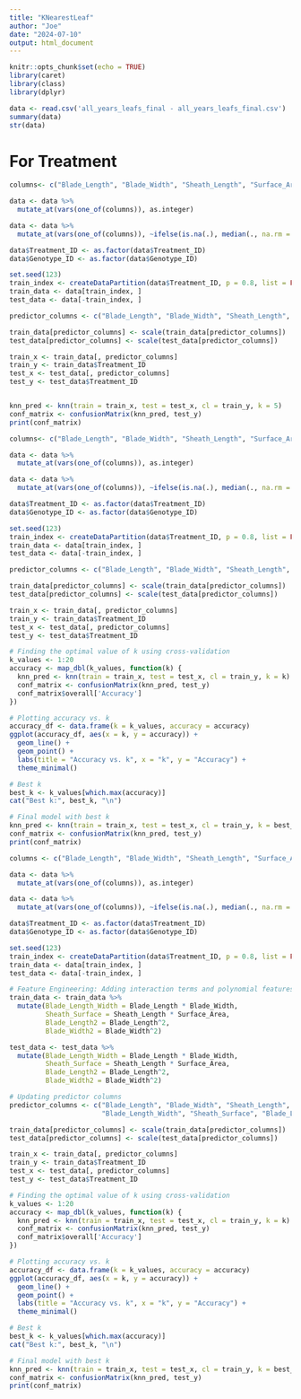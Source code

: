 ```yaml
---
title: "KNearestLeaf"
author: "Joe"
date: "2024-07-10"
output: html_document
---
```


```r
knitr::opts_chunk$set(echo = TRUE)
library(caret)
library(class)
library(dplyr)
```

```r
data <- read.csv('all_years_leafs_final - all_years_leafs_final.csv')
summary(data)
str(data)
```

# For Treatment
```r
columns<- c("Blade_Length", "Blade_Width", "Sheath_Length", "Surface_Area", "Leaf_No")

data <- data %>%
  mutate_at(vars(one_of(columns)), as.integer)

data <- data %>%
  mutate_at(vars(one_of(columns)), ~ifelse(is.na(.), median(., na.rm = TRUE), .))

data$Treatment_ID <- as.factor(data$Treatment_ID)
data$Genotype_ID <- as.factor(data$Genotype_ID)

set.seed(123)
train_index <- createDataPartition(data$Treatment_ID, p = 0.8, list = FALSE)
train_data <- data[train_index, ]
test_data <- data[-train_index, ]

predictor_columns <- c("Blade_Length", "Blade_Width", "Sheath_Length", "Surface_Area", "Leaf_No")

train_data[predictor_columns] <- scale(train_data[predictor_columns])
test_data[predictor_columns] <- scale(test_data[predictor_columns])

train_x <- train_data[, predictor_columns]
train_y <- train_data$Treatment_ID
test_x <- test_data[, predictor_columns]
test_y <- test_data$Treatment_ID


knn_pred <- knn(train = train_x, test = test_x, cl = train_y, k = 5)
conf_matrix <- confusionMatrix(knn_pred, test_y)
print(conf_matrix)
```

```r
columns<- c("Blade_Length", "Blade_Width", "Sheath_Length", "Surface_Area", "Leaf_No")

data <- data %>%
  mutate_at(vars(one_of(columns)), as.integer)

data <- data %>%
  mutate_at(vars(one_of(columns)), ~ifelse(is.na(.), median(., na.rm = TRUE), .))

data$Treatment_ID <- as.factor(data$Treatment_ID)
data$Genotype_ID <- as.factor(data$Genotype_ID)

set.seed(123)
train_index <- createDataPartition(data$Treatment_ID, p = 0.8, list = FALSE)
train_data <- data[train_index, ]
test_data <- data[-train_index, ]

predictor_columns <- c("Blade_Length", "Blade_Width", "Sheath_Length", "Surface_Area", "Leaf_No")

train_data[predictor_columns] <- scale(train_data[predictor_columns])
test_data[predictor_columns] <- scale(test_data[predictor_columns])

train_x <- train_data[, predictor_columns]
train_y <- train_data$Treatment_ID
test_x <- test_data[, predictor_columns]
test_y <- test_data$Treatment_ID

# Finding the optimal value of k using cross-validation
k_values <- 1:20
accuracy <- map_dbl(k_values, function(k) {
  knn_pred <- knn(train = train_x, test = test_x, cl = train_y, k = k)
  conf_matrix <- confusionMatrix(knn_pred, test_y)
  conf_matrix$overall['Accuracy']
})

# Plotting accuracy vs. k
accuracy_df <- data.frame(k = k_values, accuracy = accuracy)
ggplot(accuracy_df, aes(x = k, y = accuracy)) + 
  geom_line() + 
  geom_point() + 
  labs(title = "Accuracy vs. k", x = "k", y = "Accuracy") + 
  theme_minimal()

# Best k
best_k <- k_values[which.max(accuracy)]
cat("Best k:", best_k, "\n")

# Final model with best k
knn_pred <- knn(train = train_x, test = test_x, cl = train_y, k = best_k)
conf_matrix <- confusionMatrix(knn_pred, test_y)
print(conf_matrix)
```

```r
columns <- c("Blade_Length", "Blade_Width", "Sheath_Length", "Surface_Area", "Leaf_No")

data <- data %>%
  mutate_at(vars(one_of(columns)), as.integer)

data <- data %>%
  mutate_at(vars(one_of(columns)), ~ifelse(is.na(.), median(., na.rm = TRUE), .))

data$Treatment_ID <- as.factor(data$Treatment_ID)
data$Genotype_ID <- as.factor(data$Genotype_ID)

set.seed(123)
train_index <- createDataPartition(data$Treatment_ID, p = 0.8, list = FALSE)
train_data <- data[train_index, ]
test_data <- data[-train_index, ]

# Feature Engineering: Adding interaction terms and polynomial features
train_data <- train_data %>%
  mutate(Blade_Length_Width = Blade_Length * Blade_Width,
         Sheath_Surface = Sheath_Length * Surface_Area,
         Blade_Length2 = Blade_Length^2,
         Blade_Width2 = Blade_Width^2)

test_data <- test_data %>%
  mutate(Blade_Length_Width = Blade_Length * Blade_Width,
         Sheath_Surface = Sheath_Length * Surface_Area,
         Blade_Length2 = Blade_Length^2,
         Blade_Width2 = Blade_Width^2)

# Updating predictor columns
predictor_columns <- c("Blade_Length", "Blade_Width", "Sheath_Length", "Surface_Area", "Leaf_No",
                       "Blade_Length_Width", "Sheath_Surface", "Blade_Length2", "Blade_Width2")

train_data[predictor_columns] <- scale(train_data[predictor_columns])
test_data[predictor_columns] <- scale(test_data[predictor_columns])

train_x <- train_data[, predictor_columns]
train_y <- train_data$Treatment_ID
test_x <- test_data[, predictor_columns]
test_y <- test_data$Treatment_ID

# Finding the optimal value of k using cross-validation
k_values <- 1:20
accuracy <- map_dbl(k_values, function(k) {
  knn_pred <- knn(train = train_x, test = test_x, cl = train_y, k = k)
  conf_matrix <- confusionMatrix(knn_pred, test_y)
  conf_matrix$overall['Accuracy']
})

# Plotting accuracy vs. k
accuracy_df <- data.frame(k = k_values, accuracy = accuracy)
ggplot(accuracy_df, aes(x = k, y = accuracy)) + 
  geom_line() + 
  geom_point() + 
  labs(title = "Accuracy vs. k", x = "k", y = "Accuracy") + 
  theme_minimal()

# Best k
best_k <- k_values[which.max(accuracy)]
cat("Best k:", best_k, "\n")

# Final model with best k
knn_pred <- knn(train = train_x, test = test_x, cl = train_y, k = best_k)
conf_matrix <- confusionMatrix(knn_pred, test_y)
print(conf_matrix)

```